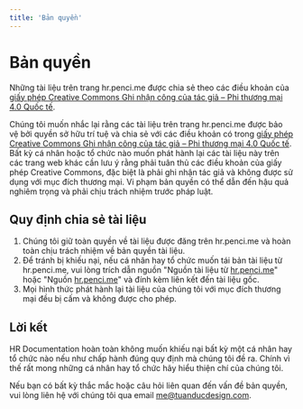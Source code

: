 ```yaml
---
title: 'Bản quyền'
---
```


# Bản quyền

Những tài liệu trên trang hr.penci.me được chia sẻ theo các điều khoản của [giấy phép Creative Commons Ghi nhận công của tác giả – Phi thương mại 4.0 Quốc tế](https://creativecommons.org/licenses/by-nc/4.0).

Chúng tôi muốn nhắc lại rằng các tài liệu trên trang hr.penci.me được bảo vệ bởi quyền sở hữu trí tuệ và chia sẻ với các điều khoản có trong [giấy phép Creative Commons Ghi nhận công của tác giả – Phi thương mại 4.0 Quốc tế](https://creativecommons.org/licenses/by-nc/4.0). Bất kỳ cá nhân hoặc tổ chức nào muốn phát hành lại các tài liệu này trên các trang web khác cần lưu ý rằng phải tuân thủ các điều khoản của giấy phép Creative Commons, đặc biệt là phải ghi nhận tác giả và không được sử dụng với mục đích thương mại. Vi phạm bản quyền có thể dẫn đến hậu quả nghiêm trọng và phải chịu trách nhiệm trước pháp luật.

## Quy định chia sẻ tài liệu

1. Chúng tôi giữ toàn quyền về tài liệu được đăng trên hr.penci.me và hoàn toàn chịu trách nhiệm về bản quyền tài liệu.
2. Để tránh bị khiếu nại, nếu cá nhân hay tổ chức muốn tái bản tài liệu từ hr.penci.me, vui lòng trích dẫn nguồn "Nguồn tài liệu từ [hr.penci.me](https://hr.penci.me)" hoặc "Nguồn [hr.penci.me](https://hr.penci.me)" và đính kèm liên kết đến tài liệu gốc.
3. Mọi hình thức phát hành lại tài liệu của chúng tôi với mục đích thương mại đều bị cấm và không được cho phép.

## Lời kết

HR Documentation hoàn toàn không muốn khiếu nại bất kỳ một cá nhân hay tổ chức nào nếu như chấp hành đúng quy định mà chúng tôi đề ra. Chính vì thế rất mong những cá nhân hay tổ chức hãy hiểu thiện chí của chúng tôi.

Nếu bạn có bất kỳ thắc mắc hoặc câu hỏi liên quan đến vấn đề bản quyền, vui lòng liên hệ với chúng tôi qua email [me@tuanducdesign.com](mailto:me@tuanducdesign.com).
